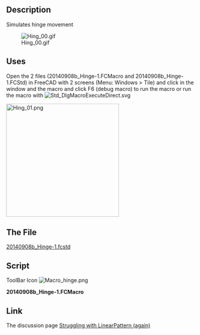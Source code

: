 <languages/>
<div lang="en" dir="ltr" class="mw-content-ltr">
{{Macro
|Name=Simulates hinge movement
|Icon=Macro hinge.png
|Description=Hinge simulation.
|Author=Mario52
|Version=1.0
|Date=2014-09-09
|FCVersion=All
|Download=The File [https://forum.freecad.org/download/file.php?id=7628 20140908b_Hinge-1.fcstd]<br />[https://wiki.freecad.org/images/a/a8/Macro_hinge.png ToolBar Icon]
}}
</div>

<div lang="en" dir="ltr" class="mw-content-ltr">
==Description==
Simulates hinge movement
</div>

<div lang="en" dir="ltr" class="mw-content-ltr">
[[File:Hing_00.gif]]
</div>

<div lang="en" dir="ltr" class="mw-content-ltr">
==Uses==
</div>

<div lang="en" dir="ltr" class="mw-content-ltr">
Open the 2 files (20140908b_Hinge-1.FCMacro and 20140908b_Hinge-1.FCStd) in FreeCAD with 2 screens (Menu: Windows > Tile) and click in the window and the macro and click F6 (debug macro) to run the macro or run the macro with [[File:Std_DlgMacroExecuteDirect.svg]]
</div> 

<div lang="en" dir="ltr" class="mw-content-ltr">
[[File:Hing_01.png|left|300px]]{{clear}}
</div>

<div lang="en" dir="ltr" class="mw-content-ltr">
==The File==
</div>
[https://forum.freecad.org/download/file.php?id=7628 20140908b_Hinge-1.fcstd]
<div lang="en" dir="ltr" class="mw-content-ltr">
==Script==
</div>
ToolBar Icon [[Image:Macro_hinge.png]]

'''20140908b_Hinge-1.FCMacro'''

{{MacroCode|code=
import FreeCAD, FreeCADGui, Draft, Part
from FreeCAD import Base
import time

ii = 0
pas = 0
for ii2 in range(180):
    if pas == 0:
        if ii > 90:
            pas = 1
        ii += 5
    else:
        if ii < 1:
            pas = 0
        ii -= 5
   
    App.getDocument("_0140908b_Hinge_1").Fusion.Placement=App.Placement(App.Vector(0,0,0), App.Rotation(App.Vector(0,0,1),ii), App.Vector(44.4,6.9,0))
    App.Console.PrintMessage(str(ii2)+"  " + str(ii)+"  " + str(pas) +"\n")
    Gui.updateGui()
    time.sleep(0) #modify the time here

}}


<div lang="en" dir="ltr" class="mw-content-ltr">
==Link==
The discussion page [https://forum.freecad.org/viewtopic.php?f=3&t=7606&p=62086#p62086 Struggling with LinearPattern (again)]
</div>
{{clear}}